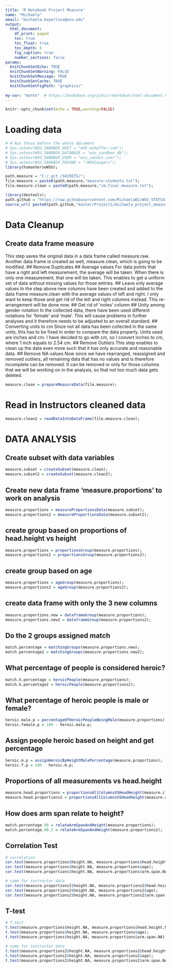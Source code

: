 ```yaml
---
title: 'R Notebook Project Measure'
name: "Michaela"
email: "michaela.bayerlova@wsu.edu"
output:
  html_document:
    df_print: paged
    toc: true
    toc_float: true
    toc_depth: 6
    fig_caption: true
    number_sections: false 
params:
  knitChunkSetEcho: TRUE 
  knitChunkSetWarning: FALSE
  knitChunkSetMessage: TRUE
  knitChunkSetCache: TRUE
  knitChunkSetFigPath: "graphics/"
    
my-var: "monte"  # https://bookdown.org/yihui/rmarkdown/html-document.html
---
```




```r
knitr::opts_chunk$set(echo = TRUE,warning=FALSE)
```

<!-- But for me I have a primary research question that consists of two subquestions. My first subquestion is "How does ’height’ compare to ’arm span’ between males and females?" where I compare the two using cor.test(), plots, and a correlation matrix. -->

<!-- For my second subquestion, I have "How many average ’head height’ lengths are males and females relative to their respective, -->
<!-- average ’height’?" where I compare the means of both samples using t.test() and simple division. -->


# Loading data
```r
# # Run those before the whole document
# Sys.setenv(WSU_SANDBOX_HOST = "md5.mshaffer.com");
# Sys.setenv(WSU_SANDBOX_DATABASE = "wsu_sandbox_db");
# Sys.setenv(WSU_SANDBOX_USER = "wsu_sandox_user");
# Sys.setenv(WSU_SANDBOX_PASSWD = "!WSUCougars");
library(humanVerseWSU);

path.measure = "C:/_git_/SECRETS/";  
file.measure = paste0(path.measure,"measure-students.txt");
file.measure.clean = paste0(path.measure,"cm.final.measure.txt");

library(devtools);
path.github = "https://raw.githubusercontent.com/MichaelaB1/WSU_STATS419_FALL2020/";
source_url( paste0(path.github,"master/Project1/michaela_project_measure/functions/functions_project_measure.R") );  
```


# Data Cleanup
## Create data frame measure
This step saves the original data in a data frame called measure.raw. Another data frame is created as well, measure.clean, which is going to be modified.
## Remove Duplicates
## Average values
For data points that have a right and left measurement, the average will be taken. When there is only one measurement, that one will be taken. This enables to get a uniform set of data without missing values for those entries.
## Leave only average values
In the step above new columns have been created and added to the data frame measure.clean with the average values of left and right. I only want to keep those and get rid of the lett and right columns instead. This re-arrangement will be done now.
## Get rid of 'notes' column
## Unity among gender notation
In the collected data, there have been used different notations for 'female' and 'male'. This will cause problems in further analyses and it therefore needs to be adjusted to an overall standard.
## Converting units to cm
Since not all data has been collected in the same units, this has to be fixed in order to compare the data properly. Units used are inches and cm. I have decided to go with cm, so I convert inches to cm, where 1 inch equals to 2.54 cm.
## Remove Outliers
This step enables to clean up the data even more such that it has only accurate and reasonable data.
## Remove NA values
Now since we have rearranged, reassigned and removed outliers, all remaining data that has no values and is therefore incomplete can be removed. It can be removed or only for those columns that we will be working on in the analysis, so that not too much data gets deleted.

```r

measure.clean = prepareMeasureData(file.measure);

```


# Read in Instructors cleaned data
```r

measure.clean2 = readDataIntoDataFrame(file.measure.clean);

```





# DATA ANALYSIS
## Create subset with data variables
```r
measure.subset = createSubset(measure.clean);
measure.subset2 = createSubset(measure.clean2);
```


## Create new data frame 'measure.proportions' to work on analysis
```r
measure.proportions = measureProportionsData(measure.subset);
measure.proportions2 = measureProportionsData(measure.subset2);
```


## create group based on proportions of head.height vs height
```r
measure.proportions = proportionsGroup(measure.proportions);
measure.proportions2 = proportionsGroup(measure.proportions2);
```


## create group based on age
```r
measure.proportions = ageGroup(measure.proportions);
measure.proportions2 = ageGroup(measure.proportions2);
```


## create data frame with only the 3 new columns
```r
measure.proportions.new = dataframeGroup(measure.proportions);
measure.proportions.new2 = dataframeGroup(measure.proportions2);
```


## Do the 2 groups assigned match
```r
match.percentage = matchingGroups(measure.proportions.new);
match.percentage2 = matchingGroups(measure.proportions.new2);
```


## What percentage of people is considered heroic?
```r
match.h.percentage = heroicPeople(measure.proportions);
match.h.percentage2 = heroicPeople(measure.proportions2);
```


## What percentage of heroic people is male or female?
```r
heroic.male.p = percentageOfHeroicPeopleBeingMale(measure.proportions);
heroic.female.p = 100 - heroic.male.p;
```


## Assign people heroic based on height and get percentage
```r
heroic.m.p = assignHeroicByHeightMalePercentage(measure.proportions);
heroic.f.p = 100 - heroic.m.p;
```




## Proportions of all measurements vs head.height
```r
measure.head.proportions = proportionsAllColumnsVSHeadHeight(measure.clean);
measure.head.proportions2 = proportionsAllColumnsVSHeadHeight(measure.clean2);
```


## How does arm span relate to height?
```r
match.percentage.90 = relateArmSpanAndHeight(measure.proportions);
match.percentage.90.2 = relateArmSpanAndHeight(measure.proportions2);
```


## Correlation Test
```r
# correlation
cor.test(measure.proportions$height.NA, measure.proportions$head.height.NA);
cor.test(measure.proportions$height.NA, measure.proportions$age);
cor.test(measure.proportions$height.NA, measure.proportions$arm.span.NA);

# same for instructor data
cor.test(measure.proportions2$height.NA, measure.proportions2$head.height.NA);
cor.test(measure.proportions2$height.NA, measure.proportions2$age);
cor.test(measure.proportions2$height.NA, measure.proportions2$arm.span.NA);
```


## T-test
```r
# T-test
t.test(measure.proportions$height.NA, measure.proportions$head.height.NA);
t.test(measure.proportions$height.NA, measure.proportions$age);
t.test(measure.proportions$height.NA, measure.proportions$arm.span.NA);

# same for instructor data
t.test(measure.proportions2$height.NA, measure.proportions2$head.height.NA);
t.test(measure.proportions2$height.NA, measure.proportions2$age);
t.test(measure.proportions2$height.NA, measure.proportions2$arm.span.NA);
```


